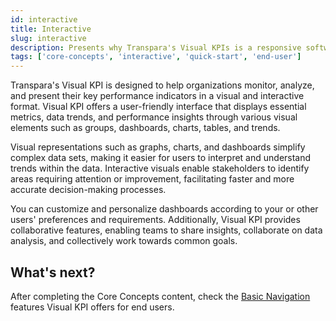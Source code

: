 ```yaml
---
id: interactive
title: Interactive
slug: interactive
description: Presents why Transpara's Visual KPIs is a responsive software.
tags: ['core-concepts', 'interactive', 'quick-start', 'end-user']
---
```


Transpara's Visual KPI is designed to help organizations monitor, analyze, and present their key performance indicators in a visual and interactive format. Visual KPI offers a user-friendly interface that displays essential metrics, data trends, and performance insights through various visual elements such as groups, dashboards, charts, tables, and trends.

Visual representations such as graphs, charts, and dashboards simplify complex data sets, making it easier for users to interpret and understand trends within the data. Interactive visuals enable stakeholders to identify areas requiring attention or improvement, facilitating faster and more accurate decision-making processes.

You can customize and personalize dashboards according to your or other users' preferences and requirements. Additionally, Visual KPI provides collaborative features, enabling teams to share insights, collaborate on data analysis, and collectively work towards common goals.

## What's next?

After completing the Core Concepts content, check the [Basic Navigation](/docs/end-user/basic-navigation/overview) features Visual KPI offers for end users.